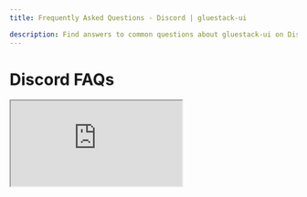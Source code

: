 ```yaml
---
title: Frequently Asked Questions - Discord | gluestack-ui

description: Find answers to common questions about gluestack-ui on Discord. Explore FAQs, troubleshooting tips, and best practices to enhance your development experience.
---
```


# Discord FAQs

<iframe
  style={{
    borderRadius: '8px',
    border: ' 1px solid rgba(0, 0, 0, 0.1)',
    aspectRatio: 736 / 585,
    height: '100%',
    width: '100%',
    backgroundColor: 'black',
  }}
  src="https://gluestack.forumify.io/"
  allowFullScreen
/>
